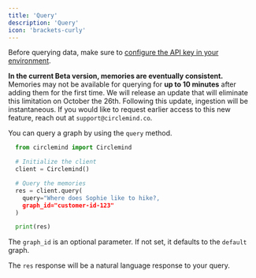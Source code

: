 ```yaml
---
title: 'Query'
description: 'Query'
icon: 'brackets-curly'
---
```


Before querying data, make sure to [configure the API key in your environment](/essentials/getting-started#getting-started).

**In the current Beta version, memories are eventually consistent.** 
Memories may not be available for querying for **up to 10 minutes** after adding them for the first time. We will release an update that will eliminate this limitation on October the 26th. Following this update, ingestion will be instantaneous. If you would like to request earlier access to this new feature, reach out at `support@circlemind.co`.   

You can query a graph by using the `query` method.

```python
  from circlemind import Circlemind

  # Initialize the client
  client = Circlemind()

  # Query the memories
  res = client.query(
    query="Where does Sophie like to hike?,
    graph_id="customer-id-123"
  )

  print(res)
```

The `graph_id` is an optional parameter. If not set, it defaults to the `default` graph.

The `res` response will be a natural language response to your query.